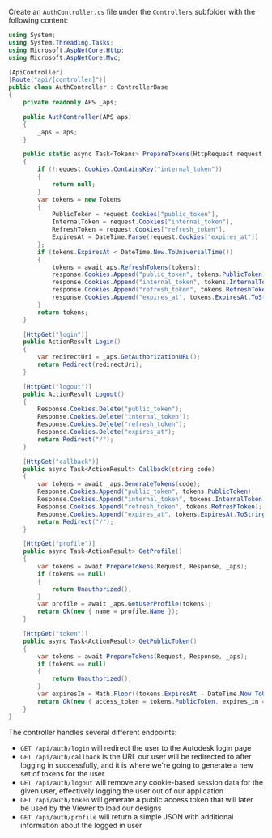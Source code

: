 Create an `AuthController.cs` file under the `Controllers` subfolder with the following content:

```csharp title="Controllers/AuthController.cs"
using System;
using System.Threading.Tasks;
using Microsoft.AspNetCore.Http;
using Microsoft.AspNetCore.Mvc;

[ApiController]
[Route("api/[controller]")]
public class AuthController : ControllerBase
{
    private readonly APS _aps;

    public AuthController(APS aps)
    {
        _aps = aps;
    }

    public static async Task<Tokens> PrepareTokens(HttpRequest request, HttpResponse response, APS aps)
    {
        if (!request.Cookies.ContainsKey("internal_token"))
        {
            return null;
        }
        var tokens = new Tokens
        {
            PublicToken = request.Cookies["public_token"],
            InternalToken = request.Cookies["internal_token"],
            RefreshToken = request.Cookies["refresh_token"],
            ExpiresAt = DateTime.Parse(request.Cookies["expires_at"])
        };
        if (tokens.ExpiresAt < DateTime.Now.ToUniversalTime())
        {
            tokens = await aps.RefreshTokens(tokens);
            response.Cookies.Append("public_token", tokens.PublicToken);
            response.Cookies.Append("internal_token", tokens.InternalToken);
            response.Cookies.Append("refresh_token", tokens.RefreshToken);
            response.Cookies.Append("expires_at", tokens.ExpiresAt.ToString());
        }
        return tokens;
    }

    [HttpGet("login")]
    public ActionResult Login()
    {
        var redirectUri = _aps.GetAuthorizationURL();
        return Redirect(redirectUri);
    }

    [HttpGet("logout")]
    public ActionResult Logout()
    {
        Response.Cookies.Delete("public_token");
        Response.Cookies.Delete("internal_token");
        Response.Cookies.Delete("refresh_token");
        Response.Cookies.Delete("expires_at");
        return Redirect("/");
    }

    [HttpGet("callback")]
    public async Task<ActionResult> Callback(string code)
    {
        var tokens = await _aps.GenerateTokens(code);
        Response.Cookies.Append("public_token", tokens.PublicToken);
        Response.Cookies.Append("internal_token", tokens.InternalToken);
        Response.Cookies.Append("refresh_token", tokens.RefreshToken);
        Response.Cookies.Append("expires_at", tokens.ExpiresAt.ToString());
        return Redirect("/");
    }

    [HttpGet("profile")]
    public async Task<ActionResult> GetProfile()
    {
        var tokens = await PrepareTokens(Request, Response, _aps);
        if (tokens == null)
        {
            return Unauthorized();
        }
        var profile = await _aps.GetUserProfile(tokens);
        return Ok(new { name = profile.Name });
    }

    [HttpGet("token")]
    public async Task<ActionResult> GetPublicToken()
    {
        var tokens = await PrepareTokens(Request, Response, _aps);
        if (tokens == null)
        {
            return Unauthorized();
        }
        var expiresIn = Math.Floor((tokens.ExpiresAt - DateTime.Now.ToUniversalTime()).TotalSeconds);
        return Ok(new { access_token = tokens.PublicToken, expires_in = expiresIn });
    }
}
```

The controller handles several different endpoints:

- `GET /api/auth/login` will redirect the user to the Autodesk login page
- `GET /api/auth/callback` is the URL our user will be redirected to after logging in successfully,
and it is where we're going to generate a new set of tokens for the user
- `GET /api/auth/logout` will remove any cookie-based session data for the given user, effectively
logging the user out of our application
- `GET /api/auth/token` will generate a public access token that will later be used by the Viewer
to load our designs
- `GET /api/auth/profile` will return a simple JSON with additional information about the logged in user
